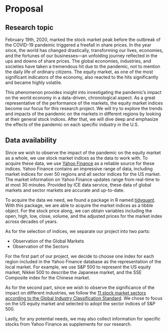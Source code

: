 # Proposal

## Research topic

February 19th, 2020, marked the stock market peak before the outbreak of the COVID-19 pandemic triggered a freefall in share prices. In the year since, the world has changed drastically, transforming our lives, economies, and the fortunes of our businesses—an unfolding journey reflected in the ups and downs of share prices. The global economies, industries, and societies have taken a tremendous hit due to the pandemic, not to mention the daily life of ordinary citizens. The equity market, as one of the most significant indicators of the economy, also reacted to the hits significantly and became highly volatile.

This phenomenon provides insight into investigating the pandemic's impact on the world economy in a data-driven, chronological aspect. As a great representative of the performance of the markets, the equity market indices become our focus for this research project. We will try to explore the trends and impacts of the pandemic on the markets in different regions by looking at their general stock indices. After that, we will dive deep and emphasize the effects of the pandemic on each specific industry in the U.S.

## Data availability

Since we wish to observe the impact of the pandemic on the equity market as a whole, 
we use stock market indices as the data to work with. To acquire these data, 
we use [Yahoo Finance](https://finance.yahoo.com/) as a reliable source for these indices. 
Yahoo Finance contains an impressive range of data, including market indices for 
over 50 regions and all sector indices for the US market. The market information 
on Yahoo Finance updates range from real-time to at most 30 minutes. Provided by 
ICE data service, these data of global markets and sector markets are accurate 
and up-to-date. 

To acquire the data we need, we found a package in R named 
[tidyquant](https://cran.r-project.org/web/packages/tidyquant/index.html). With 
this package, we are able to acquire the market indices as a tibble object. For 
the stock price along, we can obtain variables including the open, high, low, close, 
volume, and the adjusted prices for the market index across decades of years. 

As for the selection of indices, we separate our project into two parts:

- Observation of the Global Markets
- Observation of the Sectors

For the first part of our project, we decide to choose one index for each region 
included in the Yahoo Finance database as the representation of the local market. 
For example, we use S&P 500 to represent the US equity market, Nikkei 500 to 
describe the Japanese market, and the SSE Composite index for the Chinese market. 

As for the second part, since we wish to observe the significance of the impact on 
different industries, we follow the [11 stock market sectors according to the Global 
Industry Classification Standard](https://www.spglobal.com/marketintelligence/en/documents/112727-gics-mapbook_2018_v3_letter_digitalspreads.pdf). We chose to focus on the US equity 
market and selected to adopt the sector indices of S&P 500.

Lastly, for any potential needs, we may also collect information for specific stocks
from Yahoo Finance as supplements for our research. 




